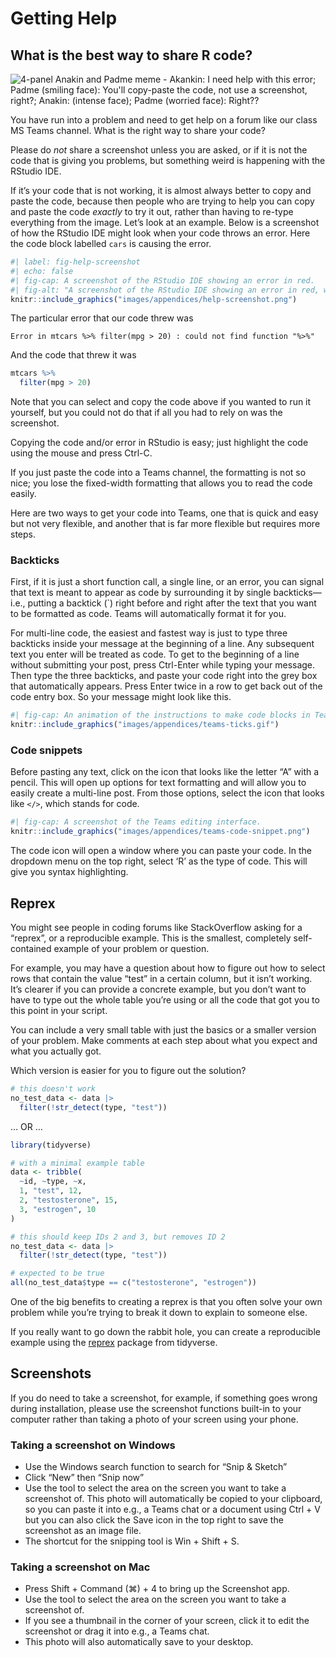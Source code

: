 # Getting Help {#getting-help}

## What is the best way to share R code?

<div class="meme right"><img src="images/memes/screenshot-anakin-padme.png"
     alt="4-panel Anakin and Padme meme - Akankin: I need help with this error; Padme (smiling face): You'll copy-paste the code, not use a screenshot, right?; Anakin: (intense face); Padme (worried face): Right??" /></div>

You have run into a problem and need to get help on a forum like our class MS Teams channel. What is the right way to share your code?

Please do *not* share a screenshot unless you are asked, or if it is not the code that is giving you problems, but something weird is happening with the RStudio IDE.

If it's your code that is not working, it is almost always better to copy and paste the code, because then people who are trying to help you can copy and paste the code *exactly* to try it out, rather than having to re-type everything from the image. Let's look at an example. Below is a screenshot of how the RStudio IDE might look when your code throws an error. Here the code block labelled `cars` is causing the error.

```r
#| label: fig-help-screenshot
#| echo: false
#| fig-cap: A screenshot of the RStudio IDE showing an error in red.
#| fig-alt: "A screenshot of the RStudio IDE showing an error in red, which is further explained in the text below"
knitr::include_graphics("images/appendices/help-screenshot.png")
```


The particular error that our code threw was

    Error in mtcars %>% filter(mpg > 20) : could not find function "%>%"

And the code that threw it was

```r
mtcars %>%
  filter(mpg > 20)
```

Note that you can select and copy the code above if you wanted to run it yourself, but you could not do that if all you had to rely on was the screenshot.

Copying the code and/or error in RStudio is easy; just highlight the code using the mouse and press Ctrl-C.

If you just paste the code into a Teams channel, the formatting is not so nice; you lose the fixed-width formatting that allows you to read the code easily.

Here are two ways to get your code into Teams, one that is quick and easy but not very flexible, and another that is far more flexible but requires more steps.

### Backticks

First, if it is just a short function call, a single line, or an error, you can signal that text is meant to appear as code by surrounding it by single backticks---i.e., putting a backtick (\`) right before and right after the text that you want to be formatted as code. Teams will automatically format it for you.

For multi-line code, the easiest and fastest way is just to type three backticks inside your message at the beginning of a line. Any subsequent text you enter will be treated as code. To get to the beginning of a line without submitting your post, press Ctrl-Enter while typing your message. Then type the three backticks, and paste your code right into the grey box that automatically appears. Press Enter twice in a row to get back out of the code entry box. So your message might look like this.

```r
#| fig-cap: An animation of the instructions to make code blocks in Teams
knitr::include_graphics("images/appendices/teams-ticks.gif")
```

### Code snippets

Before pasting any text, click on the icon that looks like the letter "A" with a pencil. This will open up options for text formatting and will allow you to easily create a multi-line post. From those options, select the icon that looks like `</>`, which stands for code. 

```r
#| fig-cap: A screenshot of the Teams editing interface.
knitr::include_graphics("images/appendices/teams-code-snippet.png")
```

The code icon will open a window where you can paste your code. In the dropdown menu on the top right, select 'R' as the type of code. This will give you syntax highlighting. 

## Reprex

You might see people in coding forums like StackOverflow asking for a "reprex", or a reproducible example. This is the smallest, completely self-contained example of your problem or question. 

For example, you may have a question about how to figure out how to select rows that contain the value "test" in a certain column, but it isn't working. It's clearer if you can provide a concrete example, but you don't want to have to type out the whole table you're using or all the code that got you to this point in your script. 

You can include a very small table with just the basics or a smaller version of your problem. Make comments at each step about what you expect and what you actually got. 

Which version is easier for you to figure out the solution?

```r
# this doesn't work
no_test_data <- data |>
  filter(!str_detect(type, "test"))
```

... OR ...


```r
library(tidyverse)

# with a minimal example table
data <- tribble(
  ~id, ~type, ~x,
  1, "test", 12,
  2, "testosterone", 15,
  3, "estrogen", 10
)

# this should keep IDs 2 and 3, but removes ID 2
no_test_data <- data |>
  filter(!str_detect(type, "test"))

# expected to be true
all(no_test_data$type == c("testosterone", "estrogen"))
```

One of the big benefits to creating a reprex is that you often solve your own problem while you're trying to break it down to explain to someone else.

If you really want to go down the rabbit hole, you can create a reproducible example using the [reprex](https://www.tidyverse.org/help/#reprex) package from tidyverse.

## Screenshots

<div class="meme right" style="min-width:60%;><img src="images/memes/help-no-photos.png"
     alt="top left: Geordi from star trek looking sceptical with hand up; top right: photo of a laptop screen with a code error; bottom left: Geordi looking pleased and pointing; bottom right: the error explained in text with formatting" /></div>

If you do need to take a screenshot, for example, if something goes wrong during installation, please use the screenshot functions built-in to your computer rather than taking a photo of your screen using your phone.

### Taking a screenshot on Windows

* Use the Windows search function to search for "Snip & Sketch"
* Click "New" then "Snip now"
* Use the tool to select the area on the screen you want to take a screenshot of. This photo will automatically be copied to your clipboard, so you can paste it into e.g., a Teams chat or a document using Ctrl + V but you can also click the Save icon in the top right to save the screenshot as an image file.
* The shortcut for the snipping tool is Win + Shift + S.

### Taking a screenshot on Mac

* Press Shift + Command (⌘) + 4 to bring up the Screenshot app.
* Use the tool to select the area on the screen you want to take a screenshot of.
* If you see a thumbnail in the corner of your screen, click it to edit the screenshot or drag it into e.g., a Teams chat.
* This photo will also automatically save to your desktop.
